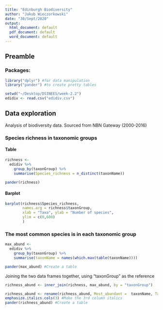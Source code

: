 ```yaml
---
title: "Edinburgh Biodiversity"
author: "Jakub Wieczorkowski"
date: "30/Sept/2020"
output:
  html_document: default
  pdf_document: default
  word_document: default
---
```

## Preamble
### Packages:
``` r
library("dplyr") #for data manipulation
library("pander") #to create pretty tables
```

```r
setwd("~/Desktop/DSINEES/week-2.2")
edidiv <- read.csv("edidiv.csv")
```
## Data exploration
Analysis of biodiversity data. Sourced from NBN Gateway (2000-2016)

### Species richness in taxonomic groups
#### Table
```r
richness <- 
  edidiv %>%
    group_by(taxonGroup) %>%
    summarise(Species_richness = n_distinct(taxonName))

pander(richness)
```

#### Barplot
``` r
barplot(richness$Species_richness, 
        names.arg = richness$taxonGroup, 
        xlab = "Taxa", ylab = "Number of species", 
        ylim = c(0,600)
        ) 
```

### The most common species is in each taxonomic group 
```r
max_abund <-
  edidiv %>%
    group_by(taxonGroup) %>%
    summarise(taxonName = names(which.max(table(taxonName))))

pander(max_abund) #Create a table
```

Joining the two data frames together, using "taxonGroup" as the reference

```r
richness_abund <- inner_join(richness, max_abund, by = "taxonGroup")
```

```r
richness_abund <- rename(richness_abund, Most_abundant =  taxonName, Taxon = taxonGroup)
emphasize.italics.cols(3) #Make the 3rd column italics
pander(richness_abund) #Create a table
```
